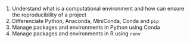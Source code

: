 1. Understand what is a computational environment and how can ensure the reproducibility of a project
2. Differenciate Python, Anaconda, MiniConda, Conda and `pip`
3. Manage packages and environments in Python using Conda
4. Manage packages and environments in R using `renv`
